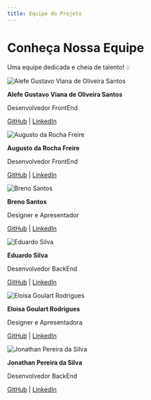 ```yaml
---
title: Equipe do Projeto
---
```


# Conheça Nossa Equipe

Uma equipe dedicada e cheia de talento! 💡

<div style={{ display: 'grid', gridTemplateColumns: '1fr 1fr', gap: '2rem' }}>

<!-- Linha 1 -->
<div style={{ textAlign: 'center' }}>
  <img src="/img/alefe.jpeg" alt="Alefe Gustavo Viana de Oliveira Santos" style={{ width: '150px', borderRadius: '50%' }} />
  <p style={{ margin: '0.5rem 0 0 0' }}><strong>Alefe Gustavo Viana de Oliveira Santos</strong></p>
  <p style={{ margin: '0' }}>Desenvolvedor FrontEnd</p>
  <p>
    <a href="https://github.com/alferex?tab=overview&from=2024-12-01&to=2024-12-31" target="_blank">GitHub</a> | <a href="https://www.linkedin.com/in/alefe-gustavo-viana-de-oliveira-santos-2004a9328/" target="_blank">LinkedIn</a>
  </p>
</div>

<div style={{ textAlign: 'center' }}>
  <img src="/img/augusto.jpeg" alt="Augusto da Rocha Freire" style={{ width: '150px', borderRadius: '50%' }} />
  <p style={{ margin: '0.5rem 0 0 0' }}><strong>Augusto da Rocha Freire</strong></p>
  <p style={{ margin: '0' }}>Desenvolvedor FrontEnd</p>
  <p>
    <a href="Github.com/PureTryOuy0" target="_blank">GitHub</a> | <a href="https://www.linkedin.com/in/augusto-da-rocha-freire-8759532b5?trk=contact-info" target="_blank">LinkedIn</a>
  </p>
</div>

<!-- Linha 2 -->
<div style={{ textAlign: 'center' }}>
  <img src="/img/breno.jpeg" alt="Breno Santos" style={{ width: '150px', borderRadius: '50%' }} />
  <p style={{ margin: '0.5rem 0 0 0' }}><strong>Breno Santos</strong></p>
  <p style={{ margin: '0' }}>Designer e Apresentador</p>
  <p>
    <a href="https://github.com/brenorbrenor" target="_blank">GitHub</a> | <a href="https://www.linkedin.com/in/breno-santos-290b5820a/" target="_blank">LinkedIn</a>
  </p>
</div>

<div style={{ textAlign: 'center' }}>
  <img src="/img/eduardo.jpeg" alt="Eduardo Silva" style={{ width: '150px', borderRadius: '50%' }} />
  <p style={{ margin: '0.5rem 0 0 0' }}><strong>Eduardo Silva</strong></p>
  <p style={{ margin: '0' }}>Desenvolvedor BackEnd</p>
  <p>
    <a href="https://github.com/Edu-dot-Silva" target="_blank">GitHub</a> | <a href="#" target="_blank">LinkedIn</a>
  </p>
</div>

<!-- Linha 3 -->
<div style={{ textAlign: 'center' }}>
  <img src="/img/eloisa.jpeg" alt="Eloisa Goulart Rodrigues" style={{ width: '150px', borderRadius: '50%' }} />
  <p style={{ margin: '0.5rem 0 0 0' }}><strong>Eloisa Goulart Rodrigues</strong></p>
  <p style={{ margin: '0' }}>Designer e Apresentadora</p>
  <p>
    <a href="https://github.com/EloisaGoulart" target="_blank">GitHub</a> | <a href="#" target="_blank">LinkedIn</a>
  </p>
</div>

<div style={{ textAlign: 'center' }}>
  <img src="/img/jonathan.jpeg" alt="Jonathan Pereira da Silva" style={{ width: '150px', borderRadius: '50%' }} />
  <p style={{ margin: '0.5rem 0 0 0' }}><strong>Jonathan Pereira da Silva</strong></p>
  <p style={{ margin: '0' }}>Desenvolvedor BackEnd</p>
  <p>
    <a href="https://github.com/Jonathan-Pereira-da-Silva" target="_blank">GitHub</a> | <a href="https://www.linkedin.com/in/jonathan-pereira-da-silva" target="_blank">LinkedIn</a>
  </p>
</div>

</div>

